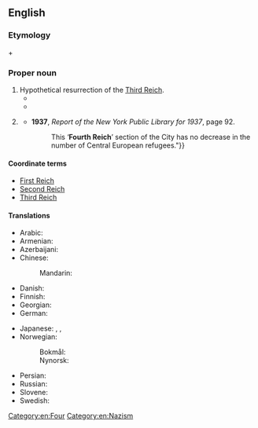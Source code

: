 ==English==
{{wikipedia}}

===Etymology===
{{m|en|fourth}} + {{m|en|Reich}}

===Proper noun===
{{en-proper noun|head=[[fourth|Fourth]] [[Reich]]}}

# Hypothetical resurrection of the [[Third Reich]].
#* {{quote-song|en|year=2005|composer={{w|MC Frontalot}}|title=Special Delivery|album=Nerdcore Rising|url=http://frontalot.com/index.php/?page=lyrics&lyricid=30|passage=Are you listening, sir? Or did your mind drift / to the next country in your axis, / to all the cool bomb drops you get to call: / delivery fresh from the '''Fourth Reich''' to y’all?}}
#* {{quote-book|en|author=Monte Cook|chapter=Everything's Better with Nazis|title=The Skeptic's Guide to Conspiracies|year=2009|publisher=Simon and Schuster|url=https://books.google.com/books?id=YOTsDQAAQBAJ&pg=PT52&dq=%22New+Swabia%22&hl=&cd=14&source=gbs_api#v=onepage&q=%22New%20Swabia%22&f=false|isbn=978-1-4405-0442-6|passage=From their hideaways in South America, it would have been easy for the Nazis to slink away down to New Swabia and establish the '''Fourth Reich'''.}}
# {{lb|en|historical}} {{n-g|Nickname for '''''{{w|Washington Heights, Manhattan}}''''', after the German immigrants there.}}
#* '''1937''', ''Report of the New York Public Library for 1937'', page 92.
#*: {{quote|en|"{{...}} This ‘'''Fourth Reich'''’ section of the City has no decrease in the number of Central European refugees."}}

====Coordinate terms====
* [[First Reich]]
* [[Second Reich]]
* [[Third Reich]]

====Translations====
{{trans-top|Hypothetical resurrection of the Third Reich}}
* Arabic: {{t|ar|الرَّايْخ الرَابِع|m|tr=ar-rayḵ ar-rābiʿ}}
* Armenian: {{t-needed|hy}}
* Azerbaijani: {{t-needed|az}}
* Chinese:
*: Mandarin: {{t-needed|cmn}}
* Danish: {{t-needed|da}}
* Finnish: {{t|fi|[[neljäs|Neljäs]] [[valtakunta]]}}
* Georgian: {{t|ka|მეოთხე რაიხი}}
* German: {{t|de|Viertes Reich}}
{{trans-mid}}
* Japanese: {{t|ja|第四帝国|tr=Daiyon teikoku|sc=Jpan}}, {{t|ja|ドイツ第四帝国|tr=Doitsu daiyon teikoku|sc=Jpan}}, {{t|ja|ナチス第四帝国|tr=Nachisu daiyon teikoku|sc=Jpan}}
* Norwegian:
*: Bokmål: {{t-needed|nb}}
*: Nynorsk: {{t-needed|nn}}
* Persian: {{t-needed|fa}}
* Russian: {{t|ru|Четвёртый рейх|m}}
* Slovene: {{t|sl|Četrti Rajh|m}}
* Swedish: {{t|sv|Fjärde riket|n}}
{{trans-bottom}}

[[Category:en:Four]]
[[Category:en:Nazism]]